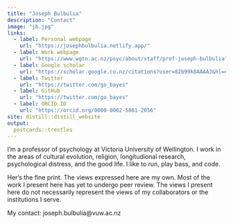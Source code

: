 ```yaml
---
title: "Joseph Bulbulia"
description: "Contact"
image: "jb.jpg"
links:
  - label: Personal webpage
    url: "https://josephbulbulia.netlify.app/"
  - label: Work webpage
    url: "https://www.wgtn.ac.nz/psyc/about/staff/prof-joseph-bulbulia"
  - label: Google scholar
    url: "https://scholar.google.co.nz/citations?user=82b99k8AAAAJ&hl=en"
  - label: Twitter
    url: "https://twitter.com/go_bayes"
  - label: GitHub
    url: "https://twitter.com/go_bayes"
  - label: ORCID ID
    url: "https://orcid.org/0000-0002-5861-2056"
site: distill::distill_website
output:
  postcards::trestles
---
```

 

I'm a professor of psychology at Victoria University of Wellington. I work in the areas of cultural evolution, religion, longitudional research, psychological distress, and the good life. I like to run, play bass, and code.

Her's the fine print. The views expressed here are my own. Most of the work I present here has yet to undergo peer review.  The views I present here do not necessarily represent the views of my collaborators or the institutions I serve.

My contact: joseph.bulbulia@vuw.ac.nz
